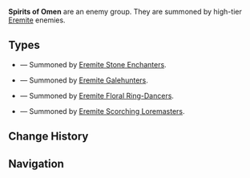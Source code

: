 {{Terminology Infobox
|image        = 
|type         = Enemy Groups
}}
'''Spirits of Omen''' are an enemy group. They are summoned by high-tier [[The Eremites/Enemies|Eremite]] enemies.

==Types==
*{{Enemy|Spirit of Omen: Stone Drake}} &mdash; Summoned by [[Eremite Stone Enchanter]]s.
*{{Enemy|Spirit of Omen: Wind Glede}} &mdash; Summoned by [[Eremite Galehunter]]s.
*{{Enemy|Spirit of Omen: Dendro Spirit-Serpent}} &mdash; Summoned by [[Eremite Floral Ring-Dancer]]s.
*{{Enemy|Spirit of Omen: Pyro Scorpion}} &mdash; Summoned by [[Eremite Scorching Loremaster]]s.

==Change History==
{{Change History|3.1}}

==Navigation==
{{Enemy Navbox|Special}}